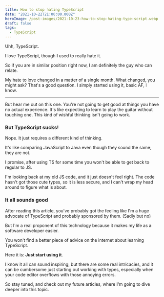 ```yaml
---
title: How to stop hating TypeScript
date: "2021-10-22T21:00:00.000Z"
heroImage: /post-images/2021-10-23-how-to-stop-hating-type-script.webp
draft: false
tags:
  - TypeScript
---
```


Uhh, TypeScript.

I love TypeScript, though I used to really hate it.

So if you are in similar position right now, I am definitely the guy who can relate.

My hate to love changed in a matter of a single month. What changed, you might ask? That's a good question. I simply started using it, basic AF, I know.

---

But hear me out on this one. You're not going to get good at things you have no actual experience. It's like expecting to learn to play the guitar without touching one. This kind of wishful thinking isn't going to work.

### But TypeScript sucks!

Nope. It just requires a different kind of thinking.

It's like comparing JavaScript to Java even though they sound the same, they are not.

I promise, after using TS for some time you won't be able to get back to regular to JS.

I'm looking back at my old JS code, and it just doesn't feel right. The code hasn't got those cute types, so it is less secure, and I can't wrap my head around to figure what is about.

### It all sounds good

After reading this article, you've probably got the feeling like I'm a huge advocate of TypeScript and probably sponsored by them. (Sadly but no)

But I'm a real proponent of this technology because it makes my life as a software developer easier.

You won't find a better piece of advice on the internet about learning TypeScript.

Here it is: **Just start using it**.

I know it all can sound inspiring, but there are some real intricacies, and it can be cumbersome just starting out working with types, especially when your code editor overflows with those annoying errors.

So stay tuned, and check out my future articles, where I'm going to dive deeper into this topic.
